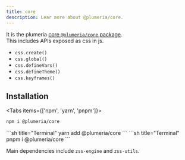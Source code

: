 ```yaml
---
title: core
description: Lear more about @plumeria/core.
---
```



It is the plumeria [core `@plumeria/core` package](https://www.npmjs.com/package/@plumeria/core).  
This includes APIs exposed as css in js.
- `css.create()`
- `css.global()`
- `css.defineVars()`
- `css.defineTheme()`
- `css.keyframes()`

## Installation

<Tabs items={['npm',  'yarn', 'pnpm']}>
<Tab>
```sh title="Terminal"
npm i @plumeria/core
```
</Tab>
<Tab>
```sh title="Terminal"
yarn add @plumeria/core
```
</Tab>
<Tab>
```sh title="Terminal"
pnpm i @plumeria/core
```
</Tab>
</Tabs>

Main dependencies include <Link href="/docs/reference/engine">`zss-engine`</Link> and <Link href="/docs/reference/utils">`zss-utils`</Link>.


